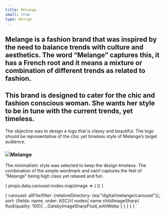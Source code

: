 ```yaml
---
title: Melange
small: true
type: Design
---
```









## Melange is a fashion brand that was inspired by the need to balance trends with culture and aesthetics. The word “Melange” captures this, it has a French root and it means a mixture or combination of different trends as related to fashion.

## This brand is designed to cater for the chic and fashion conscious woman. She wants her style to be in tune with the current trends, yet timeless.

The objective was to design a logo that is classy and beautiful. The logo should be representative of the chic yet timeless style of Melange’s target audience.

### ![Melange](../../../../assets/images/digital/melange/melange.png)

The minimalistic style was selected to keep the design timeless. The combination of the simple wordmark and swirl captures the feel of “Melange” being high class yet relaxed and fun.

<Carousel>
  {
    props.data.carousel.nodes.map(image => (
      <ArticleCarouselItem
        fluid={image.childImageSharp.fluid}
        maxWidth='50vw'
      />
    ))
  }
</Carousel>

 {
  carousel: allFile(filter: {relativeDirectory: {eq:"digital/melange/carousel"}}, sort: {fields: name, order: ASC}){
      nodes{
        name
        childImageSharp{
          fluid(quality: 100){
              ...GatsbyImageSharpFluid_withWebp
          }
        }
      }
    }
 }
`
